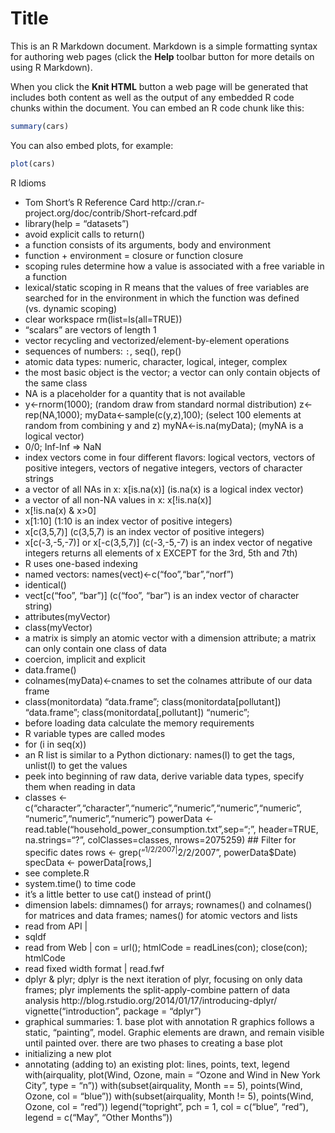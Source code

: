 Title
========================================================

This is an R Markdown document. Markdown is a simple formatting syntax for authoring web pages (click the **Help** toolbar button for more details on using R Markdown).

When you click the **Knit HTML** button a web page will be generated that includes both content as well as the output of any embedded R code chunks within the document. You can embed an R code chunk like this:

```r
summary(cars)
```

You can also embed plots, for example:

```r
plot(cars)
```

R Idioms

* Tom Short's R Reference Card
http://cran.r-project.org/doc/contrib/Short-refcard.pdf
* library(help = "datasets")
* avoid explicit calls to return()
* a function consists of its arguments, body and environment 
* function + environment = closure or function closure 
* scoping rules determine how a value is associated with a free variable in a function
* lexical/static scoping in R means that the values of free variables are searched for 
in the environment in which the function was defined (vs. dynamic scoping)
* clear workspace rm(list=ls(all=TRUE))
* "scalars" are vectors of length 1
* vector recycling and vectorized/element-by-element operations
* sequences of numbers: `:`, seq(), rep()
* atomic data types: numeric, character, logical, integer, complex
* the most basic object is the vector; a vector can only contain objects of the same class
* NA is a placeholder for a quantity that is not available
* y<-rnorm(1000); (random draw from standard normal distribution)
z<-rep(NA,1000); 
myData<-sample(c(y,z),100); (select 100 elements at random from combining y and z)
myNA<-is.na(myData); (myNA is a logical vector)
* 0/0; Inf-Inf => NaN
* index vectors come in four different flavors:
logical vectors, vectors of positive integers, vectors of negative integers, 
vectors of character strings
* a vector of all NAs in x: x[is.na(x)] (is.na(x) is a logical index vector)
* a vector of all non-NA values in x: x[!is.na(x)] 
* x[!is.na(x) & x>0]
* x[1:10] (1:10 is an index vector of positive integers)
* x[c(3,5,7)] (c(3,5,7) is an index vector of positive integers)
* x[c(-3,-5,-7)] or x[-c(3,5,7)] (c(-3,-5,-7) is an index vector of negative integers returns 
all elements of x EXCEPT for the 3rd, 5th and 7th)
* R uses one-based indexing 
* named vectors: names(vect)<-c("foo","bar","norf")
* identical()
* vect[c("foo", "bar")] (c("foo", "bar") is an index vector of character string)
* attributes(myVector)
* class(myVector)
* a matrix is simply an atomic vector with a dimension attribute; a matrix can
only contain one class of data
* coercion, implicit and explicit
* data.frame() 
* colnames(myData)<-cnames to set the colnames attribute of our data frame
* class(monitordata) "data.frame"; class(monitordata[pollutant]) "data.frame";
class(monitordata[,pollutant]) "numeric";
* before loading data calculate the memory requirements
* R variable types are called modes
* for (i in seq(x))
* an R list is similar to a Python dictionary: names(l) to get the tags, unlist(l) to get the values
* peek into beginning of raw data, derive variable data types, specify them when reading in data
* classes <- c("character","character","numeric","numeric","numeric","numeric",
                "numeric","numeric","numeric")
powerData <- read.table("household_power_consumption.txt",sep=";",
                                header=TRUE, na.strings="?", colClasses=classes, nrows=2075259)
## Filter for specific dates
rows <- grep("^1/2/2007|^2/2/2007", powerData$Date)
specData <- powerData[rows,]
* see complete.R
* system.time() to time code
* it's a little better to use cat() instead of print()
* dimension labels: dimnames() for arrays; rownames() and colnames() for matrices and data frames; names() for atomic vectors and lists
* read from API | 
* sqldf
* read from Web | con = url(); htmlCode = readLines(con); close(con); htmlCode
* read fixed width format | read.fwf
* dplyr & plyr; dplyr is the next iteration of plyr, focusing on only data frames; 
plyr implements the split-apply-combine pattern of data analysis
http://blog.rstudio.org/2014/01/17/introducing-dplyr/
vignette("introduction", package = "dplyr")
* graphical summaries: 1. base plot with annotation 
R graphics follows a static, "painting", model. Graphic elements are drawn, 
and remain visible until painted over.
there are two phases to creating a base plot 
- initializing a new plot 
- annotating (adding to) an existing plot: lines, points, text, legend
with(airquality, plot(Wind, Ozone, main = "Ozone and Wind in New York City", type = "n"))
with(subset(airquality, Month == 5), points(Wind, Ozone, col = "blue"))
with(subset(airquality, Month != 5), points(Wind, Ozone, col = "red"))
legend("topright", pch = 1, col = c("blue", "red"), legend = c("May", "Other Months"))
